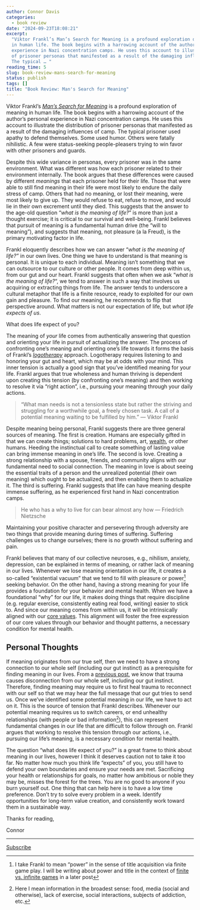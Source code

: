 ```yaml
---
author: Connor Davis
categories:
  - book review
date: "2024-09-23T18:08:21"
excerpt:
  "Viktor Frankl’s Man’s Search for Meaning is a profound exploration of meaning
  in human life. The book begins with a harrowing account of the author’s personal
  experience in Nazi concentration camps. He uses this account to illustrate the distribution
  of prisoner personas that manifested as a result of the damaging influences of camp.
  The typical … "
reading_time: 5
slug: book-review-mans-search-for-meaning
status: publish
tags: []
title: "Book Review: Man's Search for Meaning"
---
```


Viktor Frankl’s _[Man’s Search for Meaning](https://www.amazon.com/Mans-Search-Meaning-Viktor-Frankl/dp/0807014273/ref=sr_1_1?dib=eyJ2IjoiMSJ9.phUc2adLzv8edJKcJfYGiYmYQA_wfSFAPr6oNqdjFnYmt7SWN9z7L8MkQHHV_2cQhNp7QM_F6ZT3gYG42c39tLLjzIuf9J8-f3ju0BLqXbV-h-60PPQkwnS0DOSnmzucSxlQzs-d7qj-aNLnNBOIjTVro0BGkj-GaW_2AXdspw-uplditX8KE_0QYVArjUYHEmxwaRx2jimUjDdDnqclVR9rMuvi4QEzkVcawsOWNZA.zV4oyNGi2efHmJhNcH8YEERh0-Ujejx-pxHuzLyx07o&dib_tag=se&hvexpln=67&hvocijid=308217410111159415--&hvqmt=e)_ is a profound exploration of meaning in human life. The book begins with a harrowing account of the author’s personal experience in Nazi concentration camps. He uses this account to illustrate the distribution of prisoner personas that manifested as a result of the damaging influences of camp. The typical prisoner used apathy to defend themselves. Some used humor. Others were fatally nihilistic. A few were status-seeking people-pleasers trying to win favor with other prisoners and guards.

Despite this wide variance in personas, every prisoner was in the same environment. What was different was how each prisoner related to their environment internally. The book argues that these differences were caused by different _meanings_ that each prisoner held for their life. Those that were able to still find meaning in their life were most likely to endure the daily stress of camp. Others that had no meaning, or lost their meaning, were most likely to give up. They would refuse to eat, refuse to move, and would lie in their own excrement until they died. This suggests that the answer to the age-old question “_what is the meaning of life?_” is more than just a thought exercise; it is critical to our survival and well-being. Frankl believes that pursuit of meaning is a fundamental human drive (the “will to meaning”), and suggests that meaning, not pleasure (a la Freud), is the primary motivating factor in life.

Frankl eloquently describes how we can answer “_what is the meaning of life?”_ in our own lives. One thing we have to understand is that meaning is personal. It is unique to each individual. Meaning isn’t something that we can outsource to our culture or other people. It comes from deep within us, from our gut and our heart. Frankl suggests that often when we ask “_what is the meaning of life?_“, we tend to answer in such a way that involves us acquiring or extracting things from life. The answer tends to underscore a cultural metaphor that life is a finite resource, ready to exploited for our own gain and pleasure. To find our meaning, he recommends to flip that perspective around. What matters is not our expectation of life, but _what life expects of us_.

What does life expect of you?

The meaning of _your_ life comes from authentically answering that question and orienting your life in pursuit of actualizing the answer. The process of confronting one’s meaning and orienting one’s life towards it forms the basis of Frankl’s _[logotherapy](https://en.wikipedia.org/wiki/Logotherapy)_ approach. Logotherapy requires listening to and honoring your gut and heart, which may be at odds with your mind. This inner tension is actually a good sign that you’ve identified meaning for your life. Frankl argues that true wholeness and human thriving is dependent upon creating this tension (by confronting one’s meaning) and then working to resolve it via “right action”, i.e., pursuing your meaning through your daily actions.

> “What man needs is not a tensionless state but rather the striving and struggling for a worthwhile goal, a freely chosen task. A call of a potential meaning waiting to be fulfilled by him.” — Viktor Frankl

Despite meaning being personal, Frankl suggests there are three general sources of meaning. The first is creation. Humans are especially gifted in that we can create things; solutions to hard problems, art, [wealth](https://paulgraham.com/wealth.html), or other humans. Heeding the instinctual call to create something of lasting value can bring immense meaning in one’s life. The second is love. Creating a strong relationship with a spouse, friends, and community aligns with our fundamental need to social connection. The meaning in love is about seeing the essential traits of a person and the unrealized potential (their own meaning) which ought to be actualized, and then enabling them to actualize it. The third is suffering. Frankl suggests that life can have meaning despite immense suffering, as he experienced first hand in Nazi concentration camps.

> He who has a why to live for can bear almost any how — Friedrich Nietzsche

Maintaining your positive character and persevering through adversity are two things that provide meaning during times of suffering. Suffering challenges us to change ourselves; there is no growth without suffering and pain.

Frankl believes that many of our collective neuroses, e.g., nihilism, anxiety, depression, can be explained in terms of meaning, or rather lack of meaning in our lives. Whenever we lose meaning orientation in our life, it creates a so-called “existential vacuum” that we tend to fill with pleasure or power[^1] seeking behavior. On the other hand, having a strong meaning for your life provides a foundation for your behavior and mental health. When we have a foundational “why” for our life, it makes doing things that require discipline (e.g. regular exercise, consistently eating real food, writing) easier to stick to. And since our meaning comes from within us, it will be intrinsically aligned with our [core values](https://cjams.net/2024/07/22/core-values/). This alignment will foster the free expression of our core values through our behavior and thought patterns, a necessary condition for mental health.

## Personal Thoughts

If meaning originates from our true self, then we need to have a strong connection to our whole self (including our gut instinct) as a prerequisite for finding meaning in our lives. From a [previous post](https://cjams.net/2024/08/13/book-review-the-myth-of-normal/), we know that trauma causes disconnection from our whole self, including our gut instinct. Therefore, finding meaning may require us to first heal trauma to reconnect with our self so that we may hear the full message that our gut tries to send us. Once we’ve identified some potential meaning in our life, we have to act on it. This is the source of tension that Frankl describes. Whenever our potential meaning requires us to switch careers, or end unhealthy relationships (with people or bad information[^2]), this can represent fundamental changes in our life that are difficult to follow through on. Frankl argues that working to resolve this tension through our actions, i.e., pursuing our life’s meaning, is a necessary condition for mental health.

The question “what does life expect of you?” is a great frame to think about meaning in our lives, however I think it deserves caution not to take it too far. No matter how much you think life “expects” of you, you still have to defend your own boundaries and ensure your needs are met. Sacrificing your health or relationships for goals, no matter how ambitious or noble they may be, misses the forest for the trees. You are no good to anyone if you burn yourself out. One thing that can help here is to have a low time preference. Don’t try to solve every problem in a week. Identify opportunities for long-term value creation, and consistently work toward them in a sustainable way.

Thanks for reading,

Connor

---

[^1]: I take Frankl to mean “power” in the sense of title acquisition via finite game play. I will be writing about power and title in the context of [finite vs. infinite games](https://www.amazon.com/Finite-Infinite-Games-James-Carse/dp/1476731713) in a later post 
[^2]: Here I mean information in the broadest sense: food, media (social and otherwise), lack of exercise, social interactions, subjects of addiction, etc. 

[Subscribe](https://cjams.net/mailing-list/)
